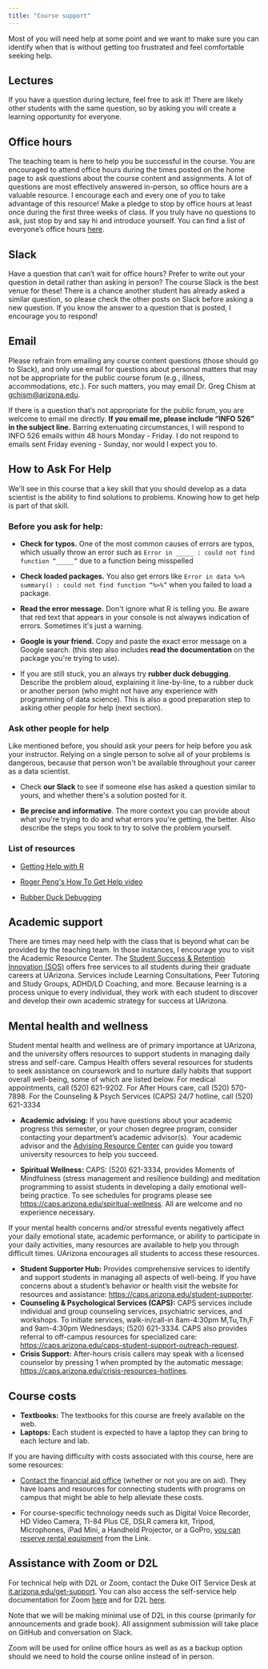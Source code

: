```yaml
---
title: "Course support"
---
```


Most of you will need help at some point and we want to make sure you can identify when that is without getting too frustrated and feel comfortable seeking help.

## Lectures

If you have a question during lecture, feel free to ask it! There are likely other students with the same question, so by asking you will create a learning opportunity for everyone.

## Office hours

The teaching team is here to help you be successful in the course. You are encouraged to attend office hours during the times posted on the home page to ask questions about the course content and assignments. A lot of questions are most effectively answered in-person, so office hours are a valuable resource. I encourage each and every one of you to take advantage of this resource! Make a pledge to stop by office hours at least once during the first three weeks of class. If you truly have no questions to ask, just stop by and say hi and introduce yourself. You can find a list of everyone's office hours [here](/course-team.html).

## Slack

Have a question that can't wait for office hours? Prefer to write out your question in detail rather than asking in person? The course Slack is the best venue for these! There is a chance another student has already asked a similar question, so please check the other posts on Slack before asking a new question. If you know the answer to a question that is posted, I encourage you to respond!

## Email

Please refrain from emailing any course content questions (those should go to Slack), and only use email for questions about personal matters that may not be appropriate for the public course forum (e.g., illness, accommodations, etc.). For such matters, you may email Dr. Greg Chism at [gchism\@arizona.edu](#0).

If there is a question that's not appropriate for the public forum, you are welcome to email me directly. **If you email me, please include "INFO 526" in the subject line.** Barring extenuating circumstances, I will respond to INFO 526 emails within 48 hours Monday - Friday. I do not respond to emails sent Friday evening - Sunday, nor would I expect you to.

## How to Ask For Help

We\'ll see in this course that a key skill that you should develop as a data scientist is the ability to find solutions to problems. Knowing how to get help is part of that skill.

### Before you ask for help:

-   **Check for typos.** One of the most common causes of errors are typos, which usually throw an error such as `Error in _____ : could not find function “_____”` due to a function being misspelled

-   **Check loaded packages.** You also get errors like `Error in data %>% summary() : could not find function “%>%”` when you failed to load a package.

-   **Read the error message.** Don\'t ignore what R is telling you. Be aware that red text that appears in your console is not alwayws indication of errors. Sometimes it\'s just a warning.

-   **Google is your friend.** Copy and paste the exact error message on a Google search. (this step also includes **read the documentation** on the package you\'re trying to use).

-   If you are still stuck, you an always try **rubber duck debugging**. Describe the problem aloud, explaining it line-by-line, to a rubber duck or another person (who might not have any experience with programming of data science). This is also a good preparation step to asking other people for help (next section).

### Ask other people for help

Like mentioned before, you should ask your peers for help before you ask your instructor. Relying on a single person to solve all of your problems is dangerous, because that person won\'t be available throughout your career as a data scientist.

-   Check **our Slack** to see if someone else has asked a question similar to yours, and whether there\'s a solution posted for it.

-   **Be precise and informative**. The more context you can provide about what you\'re trying to do and what errors you\'re getting, the better. Also describe the steps you took to try to solve the problem yourself.

### List of resources

-   [Getting Help with R](https://www.r-project.org/help.html)

-   [Roger Peng\'s How To Get Help video](https://www.youtube.com/watch?v=ZFaWxxzouCY&feature=youtu.be)

-   [Rubber Duck Debugging](https://rubberduckdebugging.com/)

## Academic support

There are times may need help with the class that is beyond what can be provided by the teaching team. In those instances, I encourage you to visit the Academic Resource Center. The [Student Success & Retention Innovation (SOS)](https://sos.arizona.edu/) offers free services to all students during their graduate careers at UArizona. Services include Learning Consultations, Peer Tutoring and Study Groups, ADHD/LD Coaching, and more. Because learning is a process unique to every individual, they work with each student to discover and develop their own academic strategy for success at UArizona.

## Mental health and wellness

Student mental health and wellness are of primary importance at UArizona, and the university offers resources to support students in managing daily stress and self-care. Campus Health offers several resources for students to seek assistance on coursework and to nurture daily habits that support overall well-being, some of which are listed below. For medical appointments, call (520) 621-9202. For After Hours care, call (520) 570-7898. For the Counseling & Psych Services (CAPS) 24/7 hotline, call (520) 621-3334

-   **Academic advising:** If you have questions about your academic progress this semester, or your chosen degree program, consider contacting your department's academic advisor(s).  Your academic advisor and the [Advising Resource Center](https://advising.arizona.edu/) can guide you toward university resources to help you succeed.

-   **Spiritual Wellness:** CAPS: (520) 621-3334, provides Moments of Mindfulness (stress management and resilience building) and meditation programming to assist students in developing a daily emotional well-being practice. To see schedules for programs please see <https://caps.arizona.edu/spiritual-wellness>. All are welcome and no experience necessary.

If your mental health concerns and/or stressful events negatively affect your daily emotional state, academic performance, or ability to participate in your daily activities, many resources are available to help you through difficult times. UArizona encourages all students to access these resources.

-   **Student Supporter Hub:** Provides comprehensive services to identify and support students in managing all aspects of well-being. If you have concerns about a student's behavior or health visit the website for resources and assistance: <https://caps.arizona.edu/student-supporter>.
-   **Counseling & Psychological Services (CAPS):** CAPS services include individual and group counseling services, psychiatric services, and workshops. To initiate services, walk-in/call-in 8am-4:30pm M,Tu,Th,F and 9am-4:30pm Wednesdays; (520) 621-3334. CAPS also provides referral to off-campus resources for specialized care: <https://caps.arizona.edu/caps-student-support-outreach-request>.
-   **Crisis Support:** After-hours crisis callers may speak with a licensed counselor by pressing 1 when prompted by the automatic message: <https://caps.arizona.edu/crisis-resources-hotlines>.

## Course costs

-   **Textbooks:** The textbooks for this course are freely available on the web.
-   **Laptops:** Each student is expected to have a laptop they can bring to each lecture and lab.

If you are having difficulty with costs associated with this course, here are some resources:

-   [Contact the financial aid office](https://financialaid.arizona.edu/ "https://financialaid.arizona.edu/") (whether or not you are on aid). They have loans and resources for connecting students with programs on campus that might be able to help alleviate these costs.

-   For course-specific technology needs such as Digital Voice Recorder, HD Video Camera, TI-84 Plus CE, DSLR camera kit, Tripod, Microphones, iPad Mini, a Handheld Projector, or a GoPro, [you can reserve rental equipment](https://lib.arizona.edu/borrow/tech) from the Link.

## **Assistance with Zoom or D2L**

For technical help with D2L or Zoom, contact the Duke OIT Service Desk at [it.arizona.edu/get-support](https://it.arizona.edu/get-support). You can also access the self-service help documentation for Zoom [here](https://oit.duke.edu/help/articles/kb0029318) and for D2L [here](https://help.d2l.arizona.edu/).

Note that we will be making minimal use of D2L in this course (primarily for announcements and grade book). All assignment submission will take place on GitHub and conversation on Slack.

Zoom will be used for online office hours as well as as a backup option should we need to hold the course online instead of in person.
